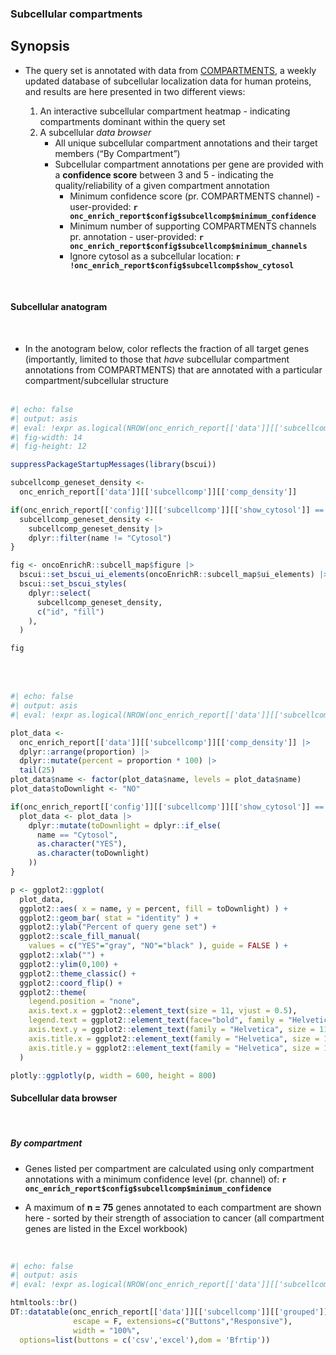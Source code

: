 ### Subcellular compartments 

::: {.callout-note}
## Synopsis

* The query set is annotated with data from [COMPARTMENTS](https://compartments.jensenlab.org/Search), a weekly updated database of subcellular localization data for human proteins, and results are here presented in two different views:

   1. An interactive subcellular compartment heatmap - indicating compartments dominant within the query set
   2. A subcellular _data browser_
       * All unique subcellular compartment annotations and their target members ("By Compartment")
       * Subcellular compartment annotations per gene are provided with a __confidence score__ between 3 and 5 - indicating the quality/reliability of a given compartment annotation
          * Minimum confidence score (pr. COMPARTMENTS channel) - user-provided: __`r onc_enrich_report$config$subcellcomp$minimum_confidence`__
          * Minimum number of supporting COMPARTMENTS channels pr. annotation - user-provided: __`r onc_enrich_report$config$subcellcomp$minimum_channels`__
          * Ignore cytosol as a subcellular location: __`r !onc_enrich_report$config$subcellcomp$show_cytosol`__

:::

<br>

#### Subcellular anatogram

<br>

* In the anotogram below, color reflects the fraction of all target genes (importantly, limited to those that _have_ subcellular compartment annotations from COMPARTMENTS) that are annotated with a particular compartment/subcellular structure
<br><br>

```r
#| echo: false
#| output: asis
#| eval: !expr as.logical(NROW(onc_enrich_report[['data']][['subcellcomp']][['comp_density']]) > 0) == TRUE
#| fig-width: 14
#| fig-height: 12

suppressPackageStartupMessages(library(bscui))

subcellcomp_geneset_density <- 
  onc_enrich_report[['data']][['subcellcomp']][['comp_density']]

if(onc_enrich_report[['config']][['subcellcomp']][['show_cytosol']] == F){
  subcellcomp_geneset_density <- 
    subcellcomp_geneset_density |>
    dplyr::filter(name != "Cytosol")
}

fig <- oncoEnrichR::subcell_map$figure |>
  bscui::set_bscui_ui_elements(oncoEnrichR::subcell_map$ui_elements) |>
  bscui::set_bscui_styles(
    dplyr::select(
      subcellcomp_geneset_density,
      c("id", "fill")
    ),
  )

fig

```
<br><br>


```r
#| echo: false
#| output: asis
#| eval: !expr as.logical(NROW(onc_enrich_report[['data']][['subcellcomp']][['comp_density']]) > 0) == TRUE

plot_data <- 
  onc_enrich_report[['data']][['subcellcomp']][['comp_density']] |>
  dplyr::arrange(proportion) |>
  dplyr::mutate(percent = proportion * 100) |>
  tail(25)
plot_data$name <- factor(plot_data$name, levels = plot_data$name)
plot_data$toDownlight <- "NO"

if(onc_enrich_report[['config']][['subcellcomp']][['show_cytosol']] == F){
  plot_data <- plot_data |>
    dplyr::mutate(toDownlight = dplyr::if_else(
      name == "Cytosol",
      as.character("YES"),
      as.character(toDownlight)
    ))
}

p <- ggplot2::ggplot(
  plot_data, 
  ggplot2::aes( x = name, y = percent, fill = toDownlight) ) +
  ggplot2::geom_bar( stat = "identity" ) +
  ggplot2::ylab("Percent of query gene set") +
  ggplot2::scale_fill_manual(
    values = c("YES"="gray", "NO"="black" ), guide = FALSE ) +
  ggplot2::xlab("") +
  ggplot2::ylim(0,100) +
  ggplot2::theme_classic() +
  ggplot2::coord_flip() +
  ggplot2::theme(
    legend.position = "none",
    axis.text.x = ggplot2::element_text(size = 11, vjust = 0.5),
    legend.text = ggplot2::element_text(face="bold", family = "Helvetica", size = 11),
    axis.text.y = ggplot2::element_text(family = "Helvetica", size = 11),
    axis.title.x = ggplot2::element_text(family = "Helvetica", size = 11),
    axis.title.y = ggplot2::element_text(family = "Helvetica", size = 11)
  )

plotly::ggplotly(p, width = 600, height = 800)

```



#### Subcellular data browser

<br>

::: {.panel-tabset}

##### By compartment

* Genes listed per compartment are calculated using only compartment annotations with a minimum confidence level (pr. channel) of: __`r onc_enrich_report$config$subcellcomp$minimum_confidence`__

* A maximum of **n = 75** genes annotated to each compartment are shown here - sorted by their strength of association to cancer (all compartment genes are listed in the Excel workbook)

<br>

```r
#| echo: false
#| output: asis
#| eval: !expr as.logical(NROW(onc_enrich_report[['data']][['subcellcomp']][['grouped']]) > 0) == TRUE

htmltools::br()
DT::datatable(onc_enrich_report[['data']][['subcellcomp']][['grouped']], 
              escape = F, extensions=c("Buttons","Responsive"), 
              width = "100%",
  options=list(buttons = c('csv','excel'),dom = 'Bfrtip'))


```
<br><br><br>

:::

